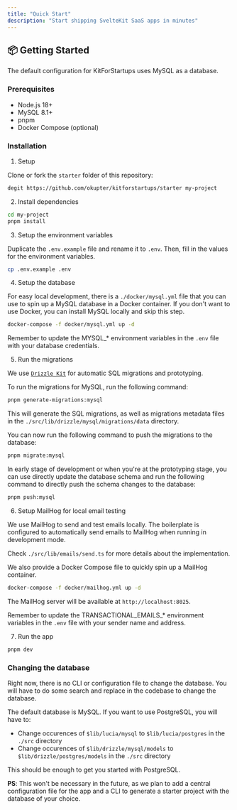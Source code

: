 ```yaml
---
title: "Quick Start"
description: "Start shipping SvelteKit SaaS apps in minutes"
---
```


## 📦 Getting Started

The default configuration for KitForStartups uses MySQL as a database.

### Prerequisites

- Node.js 18+
- MySQL 8.1+
- pnpm
- Docker Compose (optional)

### Installation

1. Setup

Clone or fork the `starter` folder of this repository:

```bash
degit https://github.com/okupter/kitforstartups/starter my-project
```

2. Install dependencies

```bash
cd my-project
pnpm install
```

3. Setup the environment variables

Duplicate the `.env.example` file and rename it to `.env`. Then, fill in the values for the environment variables.

```bash
cp .env.example .env
```

4. Setup the database

For easy local development, there is a `./docker/mysql.yml` file that you can use to spin up a MySQL database in a Docker container. If you don't want to use Docker, you can install MySQL locally and skip this step.

```bash
docker-compose -f docker/mysql.yml up -d
```

<Note>Remember to update the MYSQL\_\* environment variables in the `.env` file with your database credentials.</Note>

5. Run the migrations

We use [`Drizzle Kit`](https://orm.drizzle.team/kit-docs/overview) for automatic SQL migrations and prototyping.

To run the migrations for MySQL, run the following command:

```bash
pnpm generate-migrations:mysql
```

This will generate the SQL migrations, as well as migrations metadata files in the `./src/lib/drizzle/mysql/migrations/data` directory.

You can now run the following command to push the migrations to the database:

```bash
pnpm migrate:mysql
```

In early stage of development or when you're at the prototyping stage, you can use directly update the database schema and run the following command to directly push the schema changes to the database:

```bash
pnpm push:mysql
```

6. Setup MailHog for local email testing

We use MailHog to send and test emails locally. The boilerplate is configured to automatically send emails to MailHog when running in development mode.

Check `./src/lib/emails/send.ts` for more details about the implementation.

We also provide a Docker Compose file to quickly spin up a MailHog container.

```bash
docker-compose -f docker/mailhog.yml up -d
```

The MailHog server will be available at `http://localhost:8025`.

<Note> Remember to update the TRANSACTIONAL\_EMAILS\_\* environment variables in the `.env` file with your sender name and address.</Note>

7. Run the app

```bash
pnpm dev
```

### Changing the database

Right now, there is no CLI or configuration file to change the database. You will have to do some search and replace in the codebase to change the database.

The default database is MySQL. If you want to use PostgreSQL, you will have to:

- Change occurences of `$lib/lucia/mysql` to `$lib/lucia/postgres` in the `./src` directory
- Change occurences of `$lib/drizzle/mysql/models` to `$lib/drizzle/postgres/models` in the `./src` directory

This should be enough to get you started with PostgreSQL.

**PS**: This won't be necessary in the future, as we plan to add a central configuration file for the app and a CLI to generate a starter project with the database of your choice.
